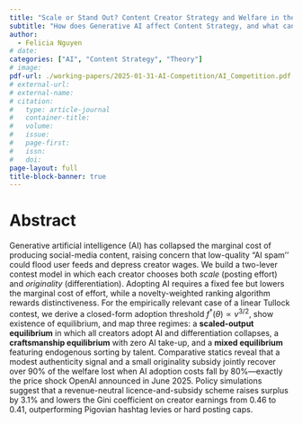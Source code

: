 ```yaml
---
title: "Scale or Stand Out? Content Creator Strategy and Welfare in the Age of Generative AI Content"
subtitle: "How does Generative AI affect Content Strategy, and what can platforms do?"
author: 
  - Felicia Nguyen
# date:
categories: ["AI", "Content Strategy", "Theory"]
# image: 
pdf-url: ./working-papers/2025-01-31-AI-Competition/AI_Competition.pdf
# external-url:
# external-name:
# citation:
#   type: article-journal
#   container-title: 
#   volume: 
#   issue:
#   page-first:
#   issn:
#   doi:
page-layout: full
title-block-banner: true
---
```


# Abstract

Generative artificial intelligence (AI) has collapsed the marginal cost of producing social-media content, raising concern that low-quality “AI spam’’ could flood user feeds and depress creator wages.  We build a two-lever contest model in which each creator chooses both *scale* (posting effort) and *originality* (differentiation).  Adopting AI requires a fixed fee but lowers the marginal cost of effort, while a novelty-weighted ranking algorithm rewards distinctiveness.  For the empirically relevant case of a linear Tullock contest, we derive a closed-form adoption threshold $f^{\dagger}(\theta)\propto v^{3/2}$, show existence of equilibrium, and map three regimes: a **scaled-output equilibrium** in which all creators adopt AI and differentiation collapses, a **craftsmanship equilibrium** with zero AI take-up, and a **mixed equilibrium** featuring endogenous sorting by talent.  Comparative statics reveal that a modest authenticity signal and a small originality subsidy jointly recover over 90\% of the welfare lost when AI adoption costs fall by 80\%—exactly the price shock OpenAI announced in June 2025. Policy simulations suggest that a revenue-neutral licence-and-subsidy scheme raises surplus by 3.1\% and lowers the Gini coefficient on creator earnings from 0.46 to 0.41, outperforming Pigovian hashtag levies or hard posting caps.